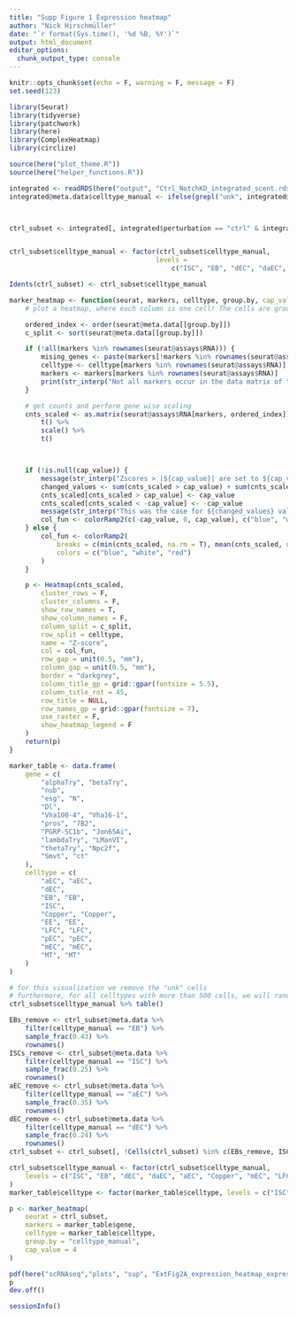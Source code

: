 ```yaml
---
title: "Supp Figure 1 Expression heatmap"
author: "Nick Hirschmüller"
date: "`r format(Sys.time(), '%d %B, %Y')`"
output: html_document
editor_options: 
  chunk_output_type: console
---
```


```r
knitr::opts_chunk$set(echo = F, warning = F, message = F)
set.seed(123)
```

```r
library(Seurat)
library(tidyverse)
library(patchwork)
library(here)
library(ComplexHeatmap)
library(circlize)

source(here("plot_theme.R"))
source(here("helper_functions.R"))
```


```r
integrated <- readRDS(here("output", "Ctrl_NotchKO_integrated_scent.rds"))
integrated@meta.data$celltype_manual <- ifelse(grepl("unk", integrated@meta.data$celltype_manual), "unk", integrated$celltype_manual)



ctrl_subset <- integrated[, integrated$perturbation == "ctrl" & integrated$celltype_manual != "unk"]


ctrl_subset$celltype_manual <- factor(ctrl_subset$celltype_manual, 
                                     levels = 
                                         c("ISC", "EB", "dEC", "daEC", "aEC", "mEC", "Copper", "LFC", "pEC", "EE", "MT"))

Idents(ctrl_subset) <- ctrl_subset$celltype_manual
```


```r
marker_heatmap <- function(seurat, markers, celltype, group.by, cap_value = NULL) {
    # plot a heatmap, where each column is one cell! The cells are grouped and split according to the cluster they are from

    ordered_index <- order(seurat@meta.data[[group.by]])
    c_split <- sort(seurat@meta.data[[group.by]])

    if (!all(markers %in% rownames(seurat@assays$RNA))) {
        mising_genes <- paste(markers[!markers %in% rownames(seurat@assays$RNA)], sep = ", ")
        celltype <- celltype[markers %in% rownames(seurat@assays$RNA)]
        markers <- markers[markers %in% rownames(seurat@assays$RNA)]
        print(str_interp("Not all markers occur in the data matrix of the seurat object. Specifically, ${mising_genes} are missing. Removing it and continuing"))
    }

    # get counts and perform gene wise scaling
    cnts_scaled <- as.matrix(seurat@assays$RNA[markers, ordered_index]) %>%
        t() %>%
        scale() %>%
        t()



    if (!is.null(cap_value)) {
        message(str_interp("Zscores > |${cap_value}| are set to ${cap_value} (or -${cap_value})"))
        changed_values <- sum(cnts_scaled > cap_value) + sum(cnts_scaled < -cap_value)
        cnts_scaled[cnts_scaled > cap_value] <- cap_value
        cnts_scaled[cnts_scaled < -cap_value] <- -cap_value
        message(str_interp("This was the case for ${changed_values} values"))
        col_fun <- colorRamp2(c(-cap_value, 0, cap_value), c("blue", "white", "red"))
    } else {
        col_fun <- colorRamp2(
            breaks = c(min(cnts_scaled, na.rm = T), mean(cnts_scaled, na.rm = T), max(cnts_scaled, na.rm = T)),
            colors = c("blue", "white", "red")
        )
    }

    p <- Heatmap(cnts_scaled,
        cluster_rows = F,
        cluster_columns = F,
        show_row_names = T,
        show_column_names = F,
        column_split = c_split,
        row_split = celltype,
        name = "Z-score",
        col = col_fun,
        row_gap = unit(0.5, "mm"),
        column_gap = unit(0.5, "mm"),
        border = "darkgrey",
        column_title_gp = grid::gpar(fontsize = 5.5),
        column_title_rot = 45,
        row_title = NULL,
        row_names_gp = grid::gpar(fontsize = 7),
        use_raster = F,
        show_heatmap_legend = F
    )
    return(p)
}

marker_table <- data.frame(
    gene = c(
        "alphaTry", "betaTry",
        "nub",
        "esg", "N",
        "Dl",
        "Vha100-4", "Vha16-1",
        "pros", "7B2",
        "PGRP-SC1b", "Jon65Ai",
        "lambdaTry", "LManVI",
        "thetaTry", "Npc2f",
        "Smvt", "ct"
    ),
    celltype = c(
        "aEC", "aEC",
        "dEC",
        "EB", "EB",
        "ISC",
        "Copper", "Copper",
        "EE", "EE",
        "LFC", "LFC",
        "pEC", "pEC",
        "mEC", "mEC",
        "MT", "MT"
    )
)

# for this visualization we remove the "unk" cells
# furthermore, for all celltypes with more than 500 cells, we will randomly select 80% at most. Otherwise the heatmap is simply to wide
ctrl_subset$celltype_manual %>% table()

EBs_remove <- ctrl_subset@meta.data %>%
    filter(celltype_manual == "EB") %>%
    sample_frac(0.43) %>%
    rownames()
ISCs_remove <- ctrl_subset@meta.data %>%
    filter(celltype_manual == "ISC") %>%
    sample_frac(0.25) %>%
    rownames()
aEC_remove <- ctrl_subset@meta.data %>%
    filter(celltype_manual == "aEC") %>%
    sample_frac(0.35) %>%
    rownames()
dEC_remove <- ctrl_subset@meta.data %>%
    filter(celltype_manual == "dEC") %>%
    sample_frac(0.24) %>%
    rownames()
ctrl_subset <- ctrl_subset[, !Cells(ctrl_subset) %in% c(EBs_remove, ISCs_remove, aEC_remove, dEC_remove)]

ctrl_subset$celltype_manual <- factor(ctrl_subset$celltype_manual,
    levels = c("ISC", "EB", "dEC", "daEC", "aEC", "Copper", "mEC", "LFC", "pEC", "EE", "MT")
)
marker_table$celltype <- factor(marker_table$celltype, levels = c("ISC", "EB", "dEC", "daEC", "aEC", "Copper", "mEC", "LFC", "pEC", "EE", "MT"))

p <- marker_heatmap(
    seurat = ctrl_subset,
    markers = marker_table$gene,
    celltype = marker_table$celltype,
    group.by = "celltype_manual",
    cap_value = 4
)

pdf(here("scRNAseq","plots", "sup", "ExtFig2A_expression_heatmap_expression.pdf"), height = 3.3, width = 6)
p
dev.off()

```


```r
sessionInfo()
```



